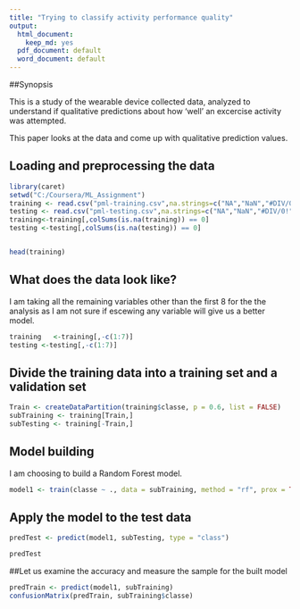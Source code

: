 ```yaml
---
title: "Trying to classify activity performance quality"
output:
  html_document:
    keep_md: yes
  pdf_document: default
  word_document: default
---
```

##Synopsis

This is a study of the wearable device collected data, analyzed to understand if qualitative predictions about how 'well' an excercise activity was attempted.

This paper looks at the data and come up with qualitative prediction values.

## Loading and preprocessing the data

```r
library(caret)
setwd("C:/Coursera/ML_Assignment")
training <- read.csv("pml-training.csv",na.strings=c("NA","NaN","#DIV/0!",""))
testing <- read.csv("pml-testing.csv",na.strings=c("NA","NaN","#DIV/0!",""))
training<-training[,colSums(is.na(training)) == 0]
testing <-testing[,colSums(is.na(testing)) == 0]


head(training)
```

## What does the data look like?

I am taking all the remaining variables other than the first 8 for the the analysis as I am not sure if escewing any variable will give us a better model.

```r

training   <-training[,-c(1:7)]
testing <-testing[,-c(1:7)]

```

## Divide the training data into a training set and a validation set

```r
Train <- createDataPartition(training$classe, p = 0.6, list = FALSE)
subTraining <- training[Train,]
subTesting <- training[-Train,]

```

## Model building

I am choosing to build a Random Forest model.

```r

model1 <- train(classe ~ ., data = subTraining, method = "rf", prox = TRUE)

```
## Apply the model to the test data
```r
predTest <- predict(model1, subTesting, type = "class")

predTest
```

##Let us examine the accuracy and measure the sample for the built model

```r

predTrain <- predict(model1, subTraining)
confusionMatrix(predTrain, subTraining$classe)

```

